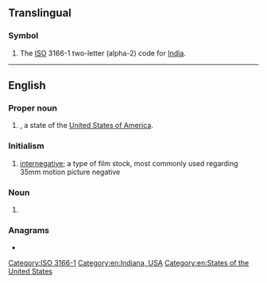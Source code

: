 {{also|Appendix:Variations of "in"}}
==Translingual==

===Symbol===
{{head|mul|symbol}}

# The [[ISO]] 3166-1 two-letter (alpha-2) code for [[India]].

[[Category:ISO 3166-1]]

----

==English==

===Proper noun===
{{head|en|proper noun}}

# {{abbreviation of|lang=en|[[Indiana]]|nodot=1}}, a state of the [[United States of America]].

===Initialism===
{{rfc-header|Initialism}}
{{head|en|initialism}}

# [[internegative]]; a type of film stock, most commonly used regarding 35mm motion picture negative

===Noun===
{{en-noun|-}}

# {{lb|en|biochemistry}} {{abbreviation of|integrase|lang=en}}

===Anagrams===
* {{anagrams|en|a=in|N.I.|NI|ni}}

[[Category:en:Indiana, USA]]
[[Category:en:States of the United States]]